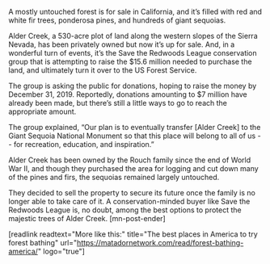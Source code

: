 A mostly untouched forest is for sale in California, and it’s filled with red and white fir trees, ponderosa pines, and hundreds of giant sequoias. 

Alder Creek, a 530-acre plot of land along the western slopes of the Sierra Nevada, has been privately owned but now it’s up for sale. And, in a wonderful turn of events, it’s the Save the Redwoods League conservation group that is attempting to raise the $15.6 million needed to purchase the land, and ultimately turn it over to the US Forest Service.

The group is asking the public for donations, hoping to raise the money by December 31, 2019. Reportedly, donations amounting to $7 million have already been made, but there’s still a little ways to go to reach the appropriate amount. 

The group explained, “Our plan is to eventually transfer [Alder Creek] to the Giant Sequoia National Monument so that this place will belong to all of us -- for recreation, education, and inspiration.”

Alder Creek has been owned by the Rouch family since the end of World War II, and though they purchased the area for logging and cut down many of the pines and firs, the sequoias remained largely untouched. 

They decided to sell the property to secure its future once the family is no longer able to take care of it. A conservation-minded buyer like Save the Redwoods League is, no doubt, among the best options to protect the majestic trees of Alder Creek. [mn-post-ender]

[readlink readtext="More like this:" title="The best places in America to try forest bathing"  url="https://matadornetwork.com/read/forest-bathing-america/" logo="true"]